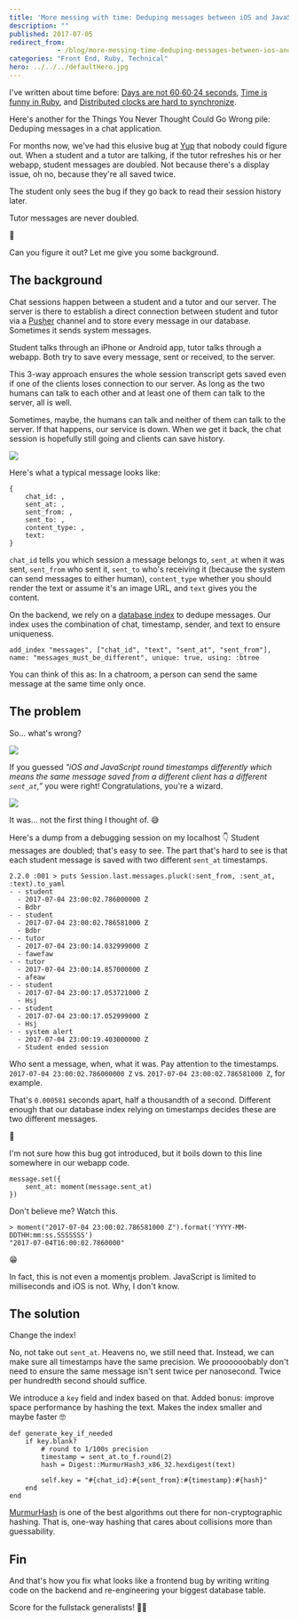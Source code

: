 ```yaml
---
title: 'More messing with time: Deduping messages between iOS and JavaScript'
description: ""
published: 2017-07-05
redirect_from: 
            - /blog/more-messing-time-deduping-messages-between-ios-and-javascript/swizec/7690
categories: "Front End, Ruby, Technical"
hero: ../../../defaultHero.jpg
---
```

I've written about time before: [Days are not 60∙60∙24 seconds](https://swizec.com/blog/a-day-is-not-606024-seconds-long/swizec/6755), [Time is funny in Ruby](https://swizec.com/blog/time-funny-ruby/swizec/7525), and [Distributed clocks are hard to synchronize](https://swizec.com/blog/week-7-time-clocks-and-ordering-of-events-in-a-distributed-system/swizec/6444).





Here's another for the Things You Never Thought Could Go Wrong pile: Deduping messages in a chat application.



For months now, we've had this elusive bug at [Yup](https://www.yup.com) that nobody could figure out. When a student and a tutor are talking, if the tutor refreshes his or her webapp, student messages are doubled. Not because there's a display issue, oh no, because they're all saved twice.



The student only sees the bug if they go back to read their session history later.



Tutor messages are never doubled.



🤔



Can you figure it out? Let me give you some background.



## The background



Chat sessions happen between a student and a tutor and our server. The server is there to establish a direct connection between student and tutor via a [Pusher](https://pusher.com/) channel and to store every message in our database. Sometimes it sends system messages.



Student talks through an iPhone or Android app, tutor talks through a webapp. Both try to save every message, sent or received, to the server.



This 3-way approach ensures the whole session transcript gets saved even if one of the clients loses connection to our server. As long as the two humans can talk to each other and at least one of them can talk to the server, all is well.



Sometimes, maybe, the humans can talk and neither of them can talk to the server. If that happens, our service is down. When we get it back, the chat session is hopefully still going and clients can save history.



![](./img/blog-wp-content-uploads-2017-07-chart.gif)



Here's what a typical message looks like:



```
{
    chat_id: ,
    sent_at: ,
    sent_from: ,
    sent_to: ,
    content_type: ,
    text: 
}
```



`chat_id` tells you which session a message belongs to, `sent_at` when it was sent, `sent_from` who sent it, `sent_to` who's receiving it (because the system can send messages to either human), `content_type` whether you should render the text or assume it's an image URL, and `text` gives you the content.



On the backend, we rely on a [database index](https://en.wikipedia.org/wiki/Database_index) to dedupe messages. Our index uses the combination of chat, timestamp, sender, and text to ensure uniqueness.



```
add_index "messages", ["chat_id", "text", "sent_at", "sent_from"], name: "messages_must_be_different", unique: true, using: :btree
```



You can think of this as: In a chatroom, a person can send the same message at the same time only once.



## The problem



So… what's wrong?



![](./img/media-3o7btUmopWyjudWcs8-giphy.gif)



If you guessed _"iOS and JavaScript round timestamps differently which means the same message saved from a different client has a different `sent_at`,”_ you were right! Congratulations, you're a wizard.



![](./img/media-2AL9zJaTRKds4-giphy.gif)



It was… not the first thing I thought of. 😅



Here's a dump from a debugging session on my localhost 👇 Student messages are doubled; that's easy to see. The part that's hard to see is that each student message is saved with two different `sent_at` timestamps.



```
2.2.0 :001 > puts Session.last.messages.pluck(:sent_from, :sent_at, :text).to_yaml
- - student
  - 2017-07-04 23:00:02.786000000 Z
  - Bdbr
- - student
  - 2017-07-04 23:00:02.786581000 Z
  - Bdbr
- - tutor
  - 2017-07-04 23:00:14.032999000 Z
  - fawefaw
- - tutor
  - 2017-07-04 23:00:14.857000000 Z
  - afeaw
- - student
  - 2017-07-04 23:00:17.053721000 Z
  - Hsj
- - student
  - 2017-07-04 23:00:17.052999000 Z
  - Hsj
- - system alert
  - 2017-07-04 23:00:19.403000000 Z
  - Student ended session
```



Who sent a message, when, what it was. Pay attention to the timestamps. `2017-07-04 23:00:02.786000000 Z` vs. `2017-07-04 23:00:02.786581000 Z`, for example.



That's `0.000581` seconds apart, half a thousandth of a second. Different enough that our database index relying on timestamps decides these are two different messages.



🤔



I'm not sure how this bug got introduced, but it boils down to this line somewhere in our webapp code.



```
message.set({
    sent_at: moment(message.sent_at)
})
```



Don't believe me? Watch this.



```
> moment("2017-07-04 23:00:02.786581000 Z").format('YYYY-MM-DDTHH:mm:ss.SSSSSSS')
"2017-07-04T16:00:02.7860000"
```



😁



In fact, this is not even a momentjs problem. JavaScript is limited to milliseconds and iOS is not. Why, I don't know.



## The solution



Change the index!



No, not take out `sent_at`. Heavens no, we still need that. Instead, we can make sure all timestamps have the same precision. We proooooobably don't need to ensure the same message isn't sent twice per nanosecond. Twice per hundredth second should suffice.



We introduce a `key` field and index based on that. Added bonus: improve space performance by hashing the text. Makes the index smaller and maybe faster 🤓



```
def generate_key_if_needed
    if key.blank?
        # round to 1/100s precision
        timestamp = sent_at.to_f.round(2)
        hash = Digest::MurmurHash3_x86_32.hexdigest(text)
 
        self.key = "#{chat_id}:#{sent_from}:#{timestamp}:#{hash}"
    end
end
```



[MurmurHash](https://en.wikipedia.org/wiki/MurmurHash) is one of the best algorithms out there for non-cryptographic hashing. That is, one-way hashing that cares about collisions more than guessability.



## Fin



And that's how you fix what looks like a frontend bug by writing writing code on the backend and re-engineering your biggest database table.



Score for the fullstack generalists! 💪🏼
